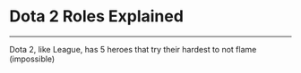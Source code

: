 # Dota 2 Roles Explained

---

Dota 2, like League, has 5 heroes that try their hardest to not flame (impossible)
